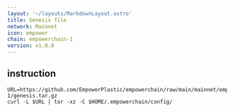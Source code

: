 ```yaml
---
layout: '~/layouts/MarkdownLayout.astro'
title: Genesis file
network: Mainnet
icon: empower
chain: empowerchain-1
version: v1.0.0
---
```

## instruction

```
URL=https://github.com/EmpowerPlastic/empowerchain/raw/main/mainnet/empowerchain-1/genesis.tar.gz
curl -L $URL | tar -xz -C $HOME/.empowerchain/config/
```
